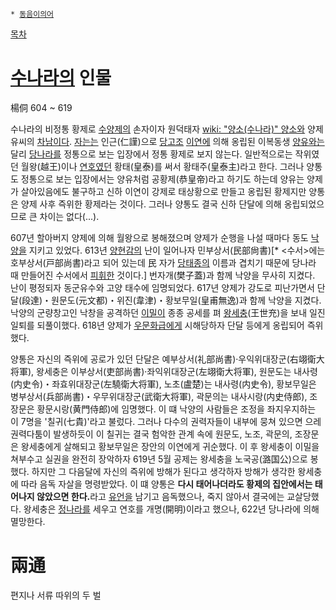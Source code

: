  * [[동음이의어]]

[[목차]]
= [[수나라]]의 인물 =

楊侗
604 ~ 619

수나라의 비정통 황제로 [[수양제]]의 손자이자 원덕태자 [[wiki: "양소(수나라)" 양소]]와 양제 유씨의 [[차남]]이다. [[자]]는는 인근(仁謹)으로 [[당고조]] [[이연]]에 의해 옹립된 이복동생 [[양유]]와는 달리 [[당나라]]를 정통으로 보는 입장에서 정통 황제로 보지 않는다. 일반적으로는 작위였던 월왕(越王)이나 [[연호]]였던 황태(皇泰)를 써서 황태주(皇泰主)라고 한다. 그러나 양통도 정통으로 보는 입장에서는 양유처럼 공황제(恭皇帝)라고 하기도 하는데 양유는 양제가 살아있음에도 불구하고 신하 이연이 강제로 태상황으로 만들고 옹립된 황제지만 양통은 양제 사후 즉위한 황제라는 것이다. 그러나 양통도 결국 신하 단달에 의해 옹립되었으므로 큰 차이는 없다(...).

607년 할아버지 양제에 의해 월왕으로 봉해졌으며 양제가 순행을 나설 때마다 동도 [[낙양]]을 지키고 있었다. 613년 [[양현감]]의 난이 일어나자 민부상서(民部尙書)[* <수서>에는 호부상서(戸部尚書)라고 되어 있는데 民 자가 [[당태종]]의 이름과 겹치기 때문에 당나라 때 만들어진 수서에서 [[피휘]]한 것이다.] 번자개(樊子蓋)과 함께 낙양을 무사히 지켰다. 난이 평정되자 동군유수와 고양 태수에 임명되었다. 617년 양제가 강도로 피난가면서 단달(段達)・원문도(元文都)・위진(韋津)・황보무일(皇甫無逸)과 함께 낙양을 지켰다. 낙양의 군량창고인 낙창을 공격하던 [[이밀]]이 종종 공세를 펴 [[왕세충]](王世充)을 보내 일진일퇴를 되풀이했다. 618년 양제가 [[우문화급]]에게 시해당하자 단달 등에게 옹립되어 즉위했다.

양통은 자신의 즉위에 공로가 있던 단달은 예부상서(礼部尚書)·우익위대장군(右翊衛大将軍), 왕세충은 이부상서(吏部尚書)·좌익위대장군(左翊衛大将軍), 원문도는 내사령(内史令)・좌효위대장군(左驍衛大将軍), 노초(盧楚)는 내사령(内史令), 황보무일은 병부상서(兵部尚書)・우무위대장군(武衛大将軍), 곽문의는 내사시랑(内史侍郎), 조장문은 황문시랑(黄門侍郎)에 임명했다. 이 떄 낙양의 사람들은 조정을 좌지우지하는 이 7명을 '칠귀(七貴)'라고 불렀다. 그러나 다수의 권력자들이 내부에 뭉쳐 있으면 으레 권력다툼이 발생하듯이 이 칠귀는 결국 험악한 관계 속에 원문도, 노조, 곽문의, 조장문은 왕세충에게 살해되고 황보무일은 장안의 이연에게 귀순했다. 이 후 왕세충이 이밀을 쳐부수고 실권을 완전히 장악하자 619년 5월 공제는 왕세충을 노국공(潞国公)으로 봉했다. 하지만 그 다음달에 자신의 즉위에 방해가 된다고 생각하자 방해가 생각한 왕세충에 따라 음독 자살을 명령받았다. 이 떄 양통은 '''다시 태어나더라도 황제의 집안에서는 태어나지 않았으면 한다.'''라고 [[유언]]을 남기고 음독했으나, 죽지 않아서 결국에는 교살당했다. 왕세충은 [[정]]나라를 세우고 연호를 개명(開明)이라고 했으나, 622년 당나라에 의해 멸망한다.

= 兩通 =
편지나 서류 따위의 두 벌
